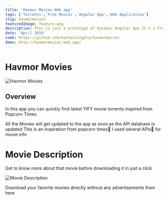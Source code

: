 ```yaml
---
title: 'Havmor Movies Web app'
tags: ['Torrents','Free Movies','Angular App','Web Application']
slug: havmormovies
featuredImage: feature.png
description: This is just a prototype of Dynamic Angular App It's a Free Movies Torrents app used open source Popcorn Times API All the Movies will get updated to the app as soon as the API database is updated This is an inspiration from popcorn times🍿 I used several APIs🧠 for movie info
date: 'April 2019'
code: https://github.com/keshavlingala/havmormovies
demo: http://havmormovies.web.app/
---
```


# Havmor Movies

![Havmor Movies](feature.png)


## Overview

In this app you can quickly find latest YIFY movie torrents inspired from Popcorn Times

All the Movies will get updated to the app as soon as the API database is updated
This is an inspiration from popcorn times🍿 I used several APIs🧠 for movie info

# Movie Description
Get to know more about that movie before downloading it in just a click

![Movie Description](images/moviedetail.png)

Download your favorite movies directly without any advertisements from here

